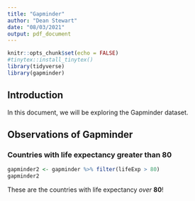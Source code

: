 ```yaml
---
title: "Gapminder"
author: "Dean Stewart"
date: "08/03/2021"
output: pdf_document
---
```


```r
knitr::opts_chunk$set(echo = FALSE)
#tinytex::install_tinytex()
library(tidyverse)
library(gapminder)
```

## Introduction

In this document, we will be exploring the Gapminder dataset.

## Observations of Gapminder

### Countries with life expectancy greater than 80

```r
gapminder2 <- gapminder %>% filter(lifeExp > 80)
gapminder2
```

These are the countries with life expectancy *over* **80**!
